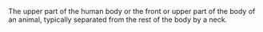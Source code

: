 The upper part of the human body or the front or upper part of the body of an animal, typically
separated from the rest of the body by a neck.
